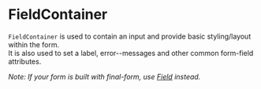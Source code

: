 
<Meta title="Docs/Form/Components/FieldContainer" />

# FieldContainer

`FieldContainer` is used to contain an input and provide basic styling/layout within the form.  
It is also used to set a label, error--messages and other common form-field attributes.

_Note: If your form is built with final-form, use [Field](/docs/docs-form-components-field--page) instead._

<Canvas>
    <Story id="stories-form-components--fieldcontainer" />
</Canvas>
